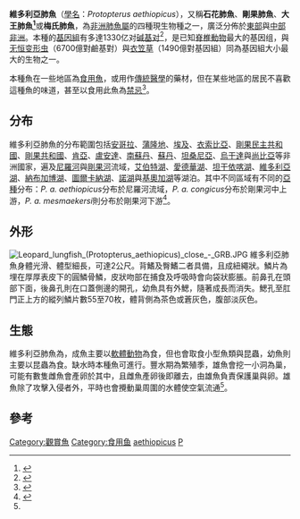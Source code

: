 {{Speciesbox
| fossil_range = [[中新世|中新世]]末期-现代，{{Fossil range|7.246|0}}
| name = 維多利亞肺魚
| image =  Marbled lungfish 1.jpg
| status = LC
| status_system =  IUCN3.1 
| genus = Protopterus
| species = aethiopicus
| binomial = ''Protopterus aethiopicus aethiopicus''
| binomial_authority = {{tsl|en|Johann Jakob Heckel|Heckel}}, 1851
| subdivision_ranks =[[亞種|亞種]]
| subdivision = * ''P. a. aethiopicus'' <small>Heckel, 1851</small>
* ''P. a. congicus'' <small>{{tsl|en|Max Poll|Poll}}, 1961</small>
* ''P. a. mesmaekersi'' <small>Poll, 1961</small>

| synonyms = *''Lepidosiren arnaudii'' <small>de Castelnau 1855</small>
| synonyms_ref = <ref name="mikko">{{cite web|website=Mikko's Phylogeny Archive|last=Haaramo|first=Mikko|year=2007|title=''Ceratodiformes – recent lungfishes''|url=http://www.helsinki.fi/~mhaaramo/metazoa/deuterostoma/chordata/sarcopterygii/dipnomorpha/ceratodiformes.html|accessdate=3 July 2016|archive-date=2015-08-18|archive-url=https://web.archive.org/web/20150818025330/http://www.helsinki.fi/~mhaaramo/metazoa/deuterostoma/chordata/sarcopterygii/dipnomorpha/ceratodiformes.html|dead-url=no}}</ref><ref name=FB>{{Cite website|last=Froese|first=R.|last2=Pauly|first2=D.|year=2017|title=Protopteridae|url=http://fishbase.org/Summary/FamilySummary.php?ID=552|website=[[FishBase|FishBase]] version (02/2017)|accessdate=18 May 2017|archive-date=2019-11-05|archive-url=https://web.archive.org/web/20191105125907/https://www.fishbase.org/summary/FamilySummary.php?ID=552|dead-url=no}}</ref>
}}

'''維多利亞肺魚'''（[[學名|學名]]：''Protopterus aethiopicus''），又稱'''石花肺魚'''、'''剛果肺魚'''、'''大王肺魚<ref>{{Cite web|title=有史以來最大的基因組|url=https://pansci.asia/archives/3099|accessdate=2020-01-28|date=2011-04-27|work=PanSci 泛科學|language=zh-TW|archive-date=2020-01-28|archive-url=https://web.archive.org/web/20200128011159/https://pansci.asia/archives/3099|dead-url=no}}</ref>'''或'''梅氏肺魚'''，為[[非洲肺魚屬|非洲肺魚屬]]的四種現生物種之一，廣泛分佈於[[東非|東部]]與[[中部非洲|中部非洲]]。本種的[[基因組|基因組]]有多達1330亿对[[碱基对|碱基对]]<ref>{{cite journal | author = IJ Leitch | date = 13 June 2007 | title = Genome sizes through the ages | journal = Heredity | volume = 99 | pages = 121–122 | publisher = Nature Publishing Group | issn = 0018-067X | doi = 10.1038/sj.hdy.6800981 | url = http://www.nature.com/hdy/journal/v99/n2/full/6800981a.html | issue = 2 | access-date = 2015-01-20 | archive-date = 2015-01-26 | archive-url = https://web.archive.org/web/20150126083404/http://www.nature.com/hdy/journal/v99/n2/full/6800981a.html | dead-url = no }}</ref>，是已知[[脊椎動物|脊椎動物]]最大的基因组，與[[无恒变形虫|无恒变形虫]]（6700億對鹼基對）與[[衣笠草|衣笠草]]（<span data-darkreader-inline-color="">1490</span>億對基因組）同為基因組大小最大的生物之一。

本種魚在一些地區為[[食用魚|食用魚]]，或用作[[傳統醫學|傳統醫學]]的藥材，但在某些地區的居民不喜歡這種魚的味道，甚至以食用此魚為[[禁忌|禁忌]]<ref name=Sayer2018>{{cite journal | author1=Sayer, C.A. | author2=L. Máiz-Tomé | author3=W.R.T. Darwall | year=2018 | title=Freshwater biodiversity in the Lake Victoria Basin: Guidance for species conservation, site protection, climate resilience and sustainable livelihoods | publisher=Cambridge, UK and Gland, Switzerland: IUCN | doi=10.2305/IUCN.CH.2018.RA.2.en }}</ref>。

==分布==
維多利亞肺魚的分布範圍包括[[安哥拉|安哥拉]]、[[蒲隆地|蒲隆地]]、[[埃及|埃及]]、[[衣索比亞|衣索比亞]]、[[剛果民主共和國|剛果民主共和國]]、[[剛果共和國|剛果共和國]]、[[肯亞|肯亞]]、[[盧安達|盧安達]]、[[南蘇丹|南蘇丹]]、[[蘇丹|蘇丹]]、[[坦桑尼亞|坦桑尼亞]]、[[烏干達|烏干達]]與[[尚比亞|尚比亞]]等非洲國家，遍及[[尼羅河|尼羅河]]與[[剛果河|剛果河]]流域，[[艾伯特湖|艾伯特湖]]、[[愛德華湖|愛德華湖]]、[[坦干依喀湖|坦干依喀湖]]、[[維多利亞湖|維多利亞湖]]、[[納布加博湖|納布加博湖]]、[[圖爾卡納湖|圖爾卡納湖]]、[[諾湖|諾湖]]與[[基奧加湖|基奧加湖]]等湖泊。其中不同區域有不同的[[亞種|亞種]]分布：''P. a. aethiopicus''分布於尼羅河流域，''P. a. congicus''分布於剛果河中上游，''P. a. mesmaekersi''則分布於剛果河下游<ref name = fishbase>{{cite web|url=http://www.fishbase.org/Summary/SpeciesSummary.php?id=8734|title=Protopterus aethiopicus Heckel, 1851|publisher=[[世界魚類資料庫|FishBase]]|accessdate=2019-10-30|archive-date=2012-02-16|archive-url=https://web.archive.org/web/20120216054719/http://www.fishbase.org/Summary/speciesSummary.php?ID=8734|dead-url=no}}</ref>。

==外形==
[[File:Leopard_lungfish_(Protopterus_aethiopicus)_close_-_GRB.JPG|thumb]]
維多利亞肺魚身體光滑、體型細長，可達2公尺。背鰭及臀鰭二者具備，且成紐繩狀。鱗片為埋在厚厚表皮下的圓鱗骨鱗，皮狀吻部在捕食及呼吸時會向袋狀膨脹。前鼻孔在頭部下面，後鼻孔則在口蓋側邊的開孔，幼魚具有外鰓，隨著成長而消失。鰓孔至肛門正上方的縱列鱗片數55至70枚，體背側為茶色或蒼灰色，腹部淡灰色。

==生態==
維多利亞肺魚為{{le|底棲魚類|Demersal fish}}，成魚主要以[[軟體動物|軟體動物]]為食，但也會取食小型魚類與昆蟲，幼魚則主要以昆蟲為食。缺水時本種魚可進行{{le|夏蟄|Aestivation}}。豐水期為繁殖季，雄魚會挖一小洞為巢，可能有數隻雌魚會產卵於其中，且雌魚產卵後即離去，由雄魚負責保護巢與卵。雄魚除了攻擊入侵者外，平時也會攪動巢周圍的水體使空氣流通<ref name = fishbase/>。

==參考==
{{Reflist|2}}
{{commonscat|Protopterus aethiopicus}}
{{Sarcopterygii}}
{{Taxonbar|from=Q257796}}

[[Category:觀賞魚|Category:觀賞魚]]
[[Category:食用鱼|Category:食用鱼]]
[[Category:非洲肺鱼科|aethiopicus]]
[[Category:1851年描述的鱼类|P]]